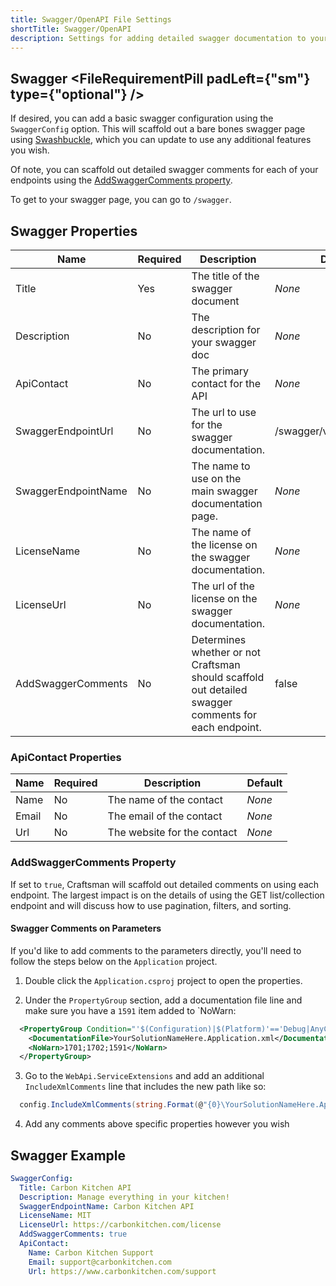 ```yaml
---
title: Swagger/OpenAPI File Settings
shortTitle: Swagger/OpenAPI
description: Settings for adding detailed swagger documentation to your Web API.
---
```


## Swagger <FileRequirementPill padLeft={"sm"} type={"optional"} />

If desired, you can add a basic swagger configuration using the `SwaggerConfig` option. This will scaffold out a bare bones swagger page using [Swashbuckle](https://github.com/domaindrivendev/Swashbuckle.AspNetCore#getting-started), which you can update to use any additional features you wish. 

Of note, you can scaffold out detailed swagger comments for each of your endpoints using the [AddSwaggerComments property](#AddSwaggerComments-property).

To get to your swagger page, you can go to `/swagger`.

## Swagger Properties

| Name        | Required | Description                          | Default |
| ----------- | -------- | ------------------------------------ | ------- |
| Title       | Yes      | The title of the swagger document    | *None*  |
| Description | No       | The description for your swagger doc | *None*  |
| ApiContact  | No       | The primary contact for the API      | *None*  |
| SwaggerEndpointUrl  | No       | The url to use for the swagger documentation.     | /swagger/v1/swagger.json  |
| SwaggerEndpointName  | No       | The name to use on the main swagger documentation page.     | *None*  |
| LicenseName | No       | The name of the license on the swagger documentation. | *None*  |
| LicenseUrl | No       | The url of the license on the swagger documentation. | *None*  |
| AddSwaggerComments | No       | Determines whether or not Craftsman should scaffold out detailed swagger comments for each endpoint.| false  |

### ApiContact Properties

| Name  | Required | Description                 | Default |
| ----- | -------- | --------------------------- | ------- |
| Name  | No       | The name of the contact     | *None*  |
| Email | No       | The email of the contact    | *None*  |
| Url   | No       | The website for the contact | *None*  |

### AddSwaggerComments Property
If set to `true`, Craftsman will scaffold out detailed comments on using each endpoint. The largest impact is on the details of using the GET list/collection endpoint and will discuss how to use pagination, filters, and sorting. 

#### Swagger Comments on Parameters
If you'd like to add comments to the parameters directly, you'll need to follow the steps below on the `Application` project.

1) Double click the `Application.csproj` project to open the properties.

2) Under the `PropertyGroup` section, add a documentation file line and make sure you have a `1591` item added to `NoWarn:
```XML
  <PropertyGroup Condition="'$(Configuration)|$(Platform)'=='Debug|AnyCPU'">
    <DocumentationFile>YourSolutionNameHere.Application.xml</DocumentationFile>
    <NoWarn>1701;1702;1591</NoWarn>
  </PropertyGroup>
```

3) Go to the `WebApi.ServiceExtensions` and add an additional `IncludeXmlComments` line that includes the new path like so:
```csharp
  config.IncludeXmlComments(string.Format(@"{0}\YourSolutionNameHere.Application.xml", AppDomain.CurrentDomain.BaseDirectory));
```

4) Add any comments above specific properties however you wish

## Swagger Example

```yaml
SwaggerConfig:
  Title: Carbon Kitchen API
  Description: Manage everything in your kitchen!
  SwaggerEndpointName: Carbon Kitchen API
  LicenseName: MIT
  LicenseUrl: https://carbonkitchen.com/license
  AddSwaggerComments: true
  ApiContact: 
    Name: Carbon Kitchen Support
    Email: support@carbonkitchen.com
    Url: https://www.carbonkitchen.com/support
```

